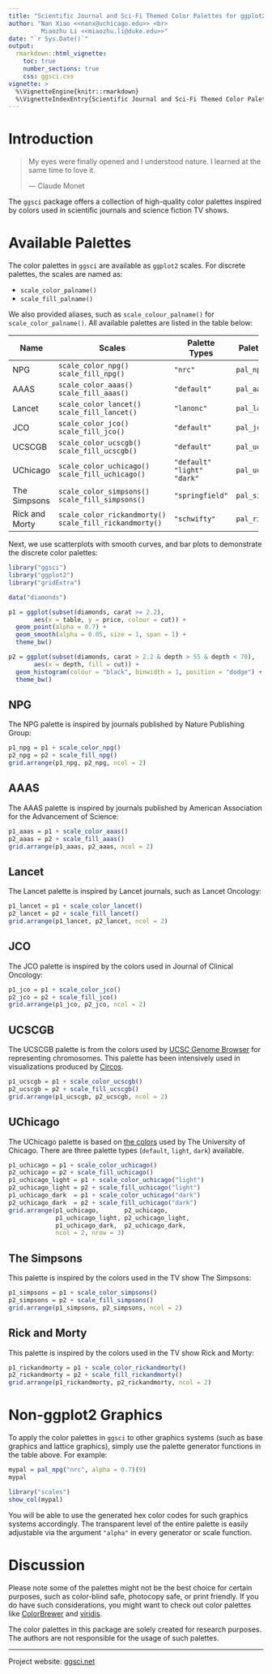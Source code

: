 ```yaml
---
title: "Scientific Journal and Sci-Fi Themed Color Palettes for ggplot2"
author: "Nan Xiao <<nanx@uchicago.edu>> <br>
         Miaozhu Li <<miaozhu.li@duke.edu>>"
date: "`r Sys.Date()`"
output:
  rmarkdown::html_vignette:
    toc: true
    number_sections: true
    css: ggsci.css
vignette: >
  %\VignetteEngine{knitr::rmarkdown}
  %\VignetteIndexEntry{Scientific Journal and Sci-Fi Themed Color Palettes for ggplot2}
---
```


# Introduction

> My eyes were finally opened and I understood nature. I learned at the same time to love it.
>
> --- Claude Monet

The `ggsci` package offers a collection of high-quality color palettes
inspired by colors used in scientific journals and science fiction TV shows.

# Available Palettes

The color palettes in `ggsci` are available as `ggplot2` scales.
For discrete palettes, the scales are named as:

  * `scale_color_palname()`
  * `scale_fill_palname()`

We also provided aliases, such as `scale_colour_palname()` for `scale_color_palname()`.
All available palettes are listed in the table below:

+----------------+------------------------------+-----------------+----------------------+
| Name           | Scales                       | Palette Types   | Palette Generator    |
+================+==============================+=================+======================+
| NPG            | `scale_color_npg()`          | `"nrc"`         | `pal_npg()`          |
|                | `scale_fill_npg()`           |                 |                      |
+----------------+------------------------------+-----------------+----------------------+
| AAAS           | `scale_color_aaas()`         | `"default"`     | `pal_aaas()`         |
|                | `scale_fill_aaas()`          |                 |                      |
+----------------+------------------------------+-----------------+----------------------+
| Lancet         | `scale_color_lancet()`       | `"lanonc"`      | `pal_lancet()`       |
|                | `scale_fill_lancet()`        |                 |                      |
+----------------+------------------------------+-----------------+----------------------+
| JCO            | `scale_color_jco()`          | `"default"`     | `pal_jco()`          |
|                | `scale_fill_jco()`           |                 |                      |
+----------------+------------------------------+-----------------+----------------------+
| UCSCGB         | `scale_color_ucscgb()`       | `"default"`     | `pal_ucscgb()`       |
|                | `scale_fill_ucscgb()`        |                 |                      |
+----------------+------------------------------+-----------------+----------------------+
| UChicago       | `scale_color_uchicago()`     | `"default"`     | `pal_uchicago()`     |
|                | `scale_fill_uchicago()`      | `"light"`       |                      |
|                |                              | `"dark"`        |                      |
+----------------+------------------------------+-----------------+----------------------+
| The Simpsons   | `scale_color_simpsons()`     | `"springfield"` | `pal_simpsons()`     |
|                | `scale_fill_simpsons()`      |                 |                      |
+----------------+------------------------------+-----------------+----------------------+
| Rick and Morty | `scale_color_rickandmorty()` | `"schwifty"`    | `pal_rickandmorty()` |
|                | `scale_fill_rickandmorty()`  |                 |                      |
+----------------+------------------------------+-----------------+----------------------+

Next, we use scatterplots with smooth curves, and bar plots to demonstrate the
discrete color palettes:

```r
library("ggsci")
library("ggplot2")
library("gridExtra")

data("diamonds")

p1 = ggplot(subset(diamonds, carat >= 2.2),
       aes(x = table, y = price, colour = cut)) +
  geom_point(alpha = 0.7) +
  geom_smooth(alpha = 0.05, size = 1, span = 1) +
  theme_bw()

p2 = ggplot(subset(diamonds, carat > 2.2 & depth > 55 & depth < 70), 
       aes(x = depth, fill = cut)) +
  geom_histogram(colour = "black", binwidth = 1, position = "dodge") +
  theme_bw()
```

## NPG

The NPG palette is inspired by journals published by Nature Publishing Group:

```r
p1_npg = p1 + scale_color_npg()
p2_npg = p2 + scale_fill_npg()
grid.arrange(p1_npg, p2_npg, ncol = 2)
```

## AAAS

The AAAS palette is inspired by journals published by American Association
for the Advancement of Science:

```r
p1_aaas = p1 + scale_color_aaas()
p2_aaas = p2 + scale_fill_aaas()
grid.arrange(p1_aaas, p2_aaas, ncol = 2)
```

## Lancet

The Lancet palette is inspired by Lancet journals, such as <emph>Lancet Oncology</emph>:

```r
p1_lancet = p1 + scale_color_lancet()
p2_lancet = p2 + scale_fill_lancet()
grid.arrange(p1_lancet, p2_lancet, ncol = 2)
```

## JCO

The JCO palette is inspired by the colors used in <emph>Journal of Clinical Oncology</emph>:

```r
p1_jco = p1 + scale_color_jco()
p2_jco = p2 + scale_fill_jco()
grid.arrange(p1_jco, p2_jco, ncol = 2)
```

## UCSCGB

The UCSCGB palette is from the colors used by
[UCSC Genome Browser](https://genome.ucsc.edu) for
representing chromosomes. This palette has been intensively
used in visualizations produced by [Circos](http://circos.ca).

```r
p1_ucscgb = p1 + scale_color_ucscgb()
p2_ucscgb = p2 + scale_fill_ucscgb()
grid.arrange(p1_ucscgb, p2_ucscgb, ncol = 2)
```

## UChicago

The UChicago palette is based on
[the colors](http://communications.uchicago.edu/identity/color-palette)
used by The University of Chicago.
There are three palette types (`default`, `light`, `dark`) available.

```r
p1_uchicago = p1 + scale_color_uchicago()
p2_uchicago = p2 + scale_fill_uchicago()
p1_uchicago_light = p1 + scale_color_uchicago("light")
p2_uchicago_light = p2 + scale_fill_uchicago("light")
p1_uchicago_dark  = p1 + scale_color_uchicago("dark")
p2_uchicago_dark  = p2 + scale_fill_uchicago("dark")
grid.arrange(p1_uchicago,       p2_uchicago,
             p1_uchicago_light, p2_uchicago_light,
             p1_uchicago_dark,  p2_uchicago_dark,
             ncol = 2, nrow = 3)
```

## The Simpsons

This palette is inspired by the colors used in the TV show <emph>The Simpsons</emph>:

```r
p1_simpsons = p1 + scale_color_simpsons()
p2_simpsons = p2 + scale_fill_simpsons()
grid.arrange(p1_simpsons, p2_simpsons, ncol = 2)
```

## Rick and Morty

This palette is inspired by the colors used in the TV show <emph>Rick and Morty</emph>:

```r
p1_rickandmorty = p1 + scale_color_rickandmorty()
p2_rickandmorty = p2 + scale_fill_rickandmorty()
grid.arrange(p1_rickandmorty, p2_rickandmorty, ncol = 2)
```

# Non-ggplot2 Graphics

To apply the color palettes in `ggsci` to other graphics systems
(such as base graphics and lattice graphics), simply use the
palette generator functions in the table above. For example:

```r
mypal = pal_npg("nrc", alpha = 0.7)(9)
mypal

library("scales")
show_col(mypal)
```

You will be able to use the generated hex color codes for such
graphics systems accordingly. The transparent level of the
entire palette is easily adjustable via the argument `"alpha"`
in every generator or scale function.

# Discussion

Please note some of the palettes might not be the best choice for certain
purposes, such as color-blind safe, photocopy safe, or print friendly.
If you do have such considerations, you might want to check out
color palettes like [ColorBrewer](http://colorbrewer2.org)
and [viridis](https://cran.r-project.org/package=viridis).

The color palettes in this package are solely created for research purposes.
The authors are not responsible for the usage of such palettes.

<hr>

Project website: [ggsci.net](http://ggsci.net)
